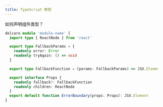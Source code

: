 ```yaml
---
title: TypeScript 教程
---
```


如何声明组件类型？

```ts
delcare module 'module-name' {
  import type { ReactNode } from 'react'

  export type FallbackParams = {
    readonly error: Error
    readonly tryAgain: () => void
  }

  export type FallbackFunction = (params: FallbackParams) => JSX.Element

  export interface Props {
    readonly fallback?: FallbackFunction
    readonly children: ReactNode
  }
  export default function ErrorBoundary(props: Props): JSX.Element
}
```
